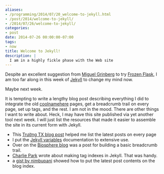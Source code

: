 ```yaml
---
aliases:
- /programming/2014/07/20_welcome-to-jekyll.html
- /post/2014/welcome-to-jekyll/
- /2014/07/26/welcome-to-jekyll/
categories:
- post
date: 2014-07-26 00:00:00-07:00
tags:
- now
title: Welcome to Jekyll!
description: |
  I am in a highly fickle phase with the Web site
---
```


[Miguel Grinberg]: http://blog.miguelgrinberg.com/
[Frozen Flask]: http://pythonhosted.org/Frozen-Flask/
[Jekyll]: http://jekyllrb.com

Despite an excellent suggestion from [Miguel Grinberg][] to try 
[Frozen Flask][], I am too far along in this week of [Jekyll][] to change 
my mind now.

Maybe next week.

[coolnamehere]: /tags/coolnamehere/

It is tempting to write a lengthy blog post describing everything I did to 
integrate the old [coolnamehere][] pages, get a breadcrumb trail on every
page, set up tags, and the rest. I am not in the mood. There are other
things I want to write about. Heck, I may have this site published via 
yet another tool next week. I will just list the resources that made it 
easier to assemble the site in its current form with Jekyll.

[Trường TX blog post]: https://truongtx.me/2012/12/27/jekyll-create-a-list-of-lastest-posts
[Jekyll variables]: http://jekyllrb.com/docs/variables/
[Biosphere blog]: http://biosphere.cc/software-engineering/jekyll-breadcrumbs-navigation-plugin/
[Charlie Park]: http://charliepark.org/tags-in-jekyll/
[gist by nimbupani]: https://gist.github.com/nimbupani/1421828

* This [Trường TX blog post][] helped me list the latest posts on every page
* I put the [Jekyll variables][] documentation to extensive use.
* Over on the [Biosphere blog][] was a post for building a basic breadcrumb trail.
* [Charlie Park][] wrote about making tag indexes in Jekyll. That was handy.
* a [gist by nimbupani][] showed how to put the latest post contents on the blog
  index.
